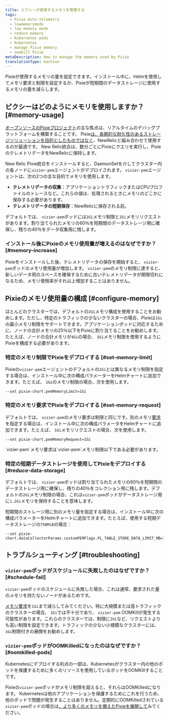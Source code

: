 ```yaml
---
title: ピクシーが使用するメモリを管理する
tags:
  - Pixie Auto-telemetry
  - lowmemorymode
  - low memory mode
  - reduce memory
  - Kubernetes pods
  - Kubernetes
  - manage Pixie memory
  - oomkill Pixie
metaDescription: How to manage the memory used by Pixie
translationType: machine
---
```


Pixieが使用するメモリの量を設定できます。インストール中に、Helmを使用してメモリ要求と制限を設定するか、Pixieが短期間のデータストレージに使用するメモリの量を減らします。

## ピクシーはどのようにメモリを使用しますか？ [#memory-usage]

[オープンソースのPixieプロジェクト](https://github.com/pixie-io/pixie)の主な焦点は、リアルタイムのデバッグプラットフォームを構築することです。 Pixie[は、長期的な耐久性のあるストレージソリューションを目的としたものではなく](https://docs.px.dev/about-pixie/faq/#data-collection-how-much-data-does-pixie-store)、NewRelicと組み合わせて使用するのが最適です。 New Relic統合は、数分ごとにPixieにクエリを実行し、PixieのテレメトリデータをNewRelicに保持します。

New Relic Pixie統合をインストールすると、DaemonSetを介してクラスター内の各ノードに`vizier-pem`エージェントがデプロイされます。 `vizier-pem`エージェントは、次の2つの主な目的でメモリを使用します。

* **テレメトリデータの収集**：アプリケーショントラフィックまたはCPUプロファイルのトレースなど。これらの値は、処理されるときにメモリのどこかに保存する必要があります。
* **テレメトリデータの短期保存**：NewRelicに保存される前。

デフォルトでは、 `vizier-pem`ポッドには`2Gi`メモリ制限と`2Gi`メモリリクエストがあります。割り当てられたメモリの60％を短期間のデータストレージ用に確保し、残りの40％をデータ収集用に残します。

### インストール後にPixieのメモリ使用量が増えるのはなぜですか？ [#memory-increase]

Pixieをインストールした後、テレメトリデータの保存を開始すると、 `vizier-pem`ポッドのメモリ使用量が増加します。 `vizier-pem`のメモリ制限に達すると、新しいデータ用のスペースを確保するために古いテレメトリデータが期限切れになるため、メモリ使用率がそれ以上増加することはありません。

## Pixieのメモリ使用量の構成 [#configure-memory]

ほとんどのクラスターでは、デフォルトの`2Gi`メモリ構成を使用することをお勧めします。ただし、特定のトラフィックの少ないクラスターの場合、Pixieは`1Gi`の最小メモリ制限をサポートできます。アプリケーションポッドに対応するために、ノードの合計メモリの25％以下をPixieに割り当てることをお勧めします。たとえば、ノードの合計メモリが`4Gi`の場合、 `1Gi`メモリ制限を使用するようにPixieを構成する必要があります。

### 特定のメモリ制限でPixieをデプロイする [#set-memory-limit]

Pixieの`vizier-pem`エージェントのデフォルトの`2Gi`とは異なるメモリ制限を指定する場合は、インストール中に次の構成パラメーターをHelmチャートに追加できます。たとえば、 `1Gi`のメモリ制限の場合、次を使用します。

```
--set pixie-chart.pemMemoryLimit=1Gi
```

### 特定のメモリ要求でPixieをデプロイする [#set-memory-request]

デフォルトでは、 `vizier-pem`のメモリ要求は制限と同じです。別のメモリ[要求](https://kubernetes.io/docs/concepts/configuration/manage-resources-containers/#requests-and-limits)を指定する場合は、インストール中に次の構成パラメータをHelmチャートに追加できます。たとえば、 `1Gi`メモリリクエストの場合、次を使用します。

```
--set pixie-chart.pemMemoryRequest=1Gi
```

<Callout variant="important">
  `vizier-pem`メモリ要求は`vizier-pem`メモリ制限以下である必要があります。
</Callout>

### 特定の短期データストレージを使用してPixieをデプロイする [#reduce-data-storage]

デフォルトでは、 `vizier-pem`ポッドは割り当てられたメモリの60％を短期間のデータストレージ用に確保し、残りの40％をコレクション用に残します。デフォルトの`2Gi`メモリ制限の場合、これは`vizier-pem`ポッドがデータストレージ用に`1.2Gi`メモリを保持することを意味します。

短期間のストレージ用に別のメモリ量を指定する場合は、インストール中に次の構成パラメーターをHelmチャートに追加できます。たとえば、使用する短期データストレージの`750MiB`の場合：

```
--set pixie-chart.dataCollectorParams.customPEMFlags.PL_TABLE_STORE_DATA_LIMIT_MB=750
```

## トラブルシューティング [#troubleshooting]

### `vizier-pem`ポッドがスケジュールに失敗したのはなぜですか？ [#schedule-fail]

`vizier-pem`ポッドのスケジュールに失敗した場合、これは通常、要求された量のメモリを持たないノードがあるためです。

[メモリ要求](#set-memory-request)を`1Gi`まで減らしてみてください。特に大規模または高トラフィックのクラスターの場合、 `1Gi`では不十分であり、 `vizier-pem` OOMKillが発生する可能性があります。これらのクラスターでは、制限に`2Gi`など、リクエストよりも高い制限を設定できます。トラフィックの少ない小規模なクラスターには、 `1Gi`制限付きの展開をお勧めします。

### `vizier-pem`ポッドがOOMKilledになったのはなぜですか？ [#oomkilled-pods]

Kubernetesにデプロイする利点の一部は、Kubernetesがクラスター内の他のポッドを保護するために多くのリソースを使用しているポッドをOOMKillすることです。

Pixieの`vizier-pem`ポッドがメモリ制限を超えると、それらはOOMKilledになります。 Kubernetesは他のアプリケーションを保護するためにこれを行うため、他のポッドで問題が発生することはありません。定期的にOOMKilledされている`vizier-pem`ポッドの場合は[、より多くのメモリを備えたPixieを展開して](#set-memory-limit)みてください。
